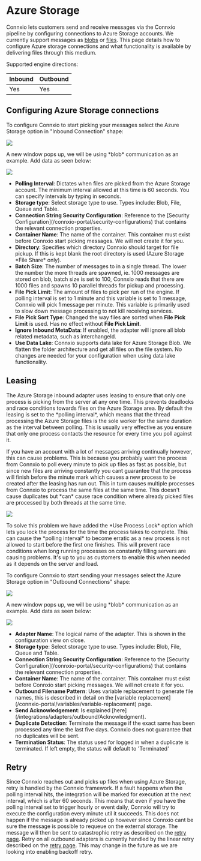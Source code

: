 # Azure Storage

Connxio lets customers send and receive messages via the Connxio pipeline by configuring connections to Azure Storage accounts. We currently support messages as [blobs](https://azure.microsoft.com/en-us/services/storage/blobs/) or [files](https://docs.microsoft.com/en-us/azure/storage/files/storage-how-to-create-file-share?tabs=azure-portal). This page details how to configure Azure storage connections and what functionality is available by delivering files through this medium.

Supported engine directions:

| Inbound | Outbound  |
|---|---|
| Yes  | Yes  |


## Configuring Azure Storage connections

<Tabs groupId="direction">
<TabItem value="inbound" label="Inbound" default>
    <p>To configure Connxio to start picking your messages select the Azure Storage option in "Inbound Connection" shape:</p>
    <img src="https://cmhpictsa.blob.core.windows.net/pictures/Azure%20storage%20menu.png?sv=2020-04-08&st=2021-10-27T11%3A56%3A53Z&se=2040-10-28T12%3A56%3A00Z&sr=b&sp=r&sig=S%2FltUS0elTLePVt5Aq536uNkr7Pa9XcY8ovTFJLUhmc%3D"/>
    <p>A new window pops up, we will be using *blob* communication as an example. Add data as seen below:</p>
    <img src="https://cmhpictsa.blob.core.windows.net/pictures/Azure%20storage%20inbound%20config.jpeg?sv=2021-10-04&st=2023-02-22T12%3A21%3A24Z&se=2040-02-23T12%3A21%3A00Z&sr=b&sp=r&sig=qmSHo%2BJIFxhSMe%2FFjuUBoeIMc9lWch8G9THZsFKkVfg%3D"/>
    <ul>
        <li><strong>Polling Interval</strong>: Dictates when files are picked from the Azure Storage account. The minimum interval allowed at this time is 60 seconds. You can specify intervals by typing in seconds.</li>
        <li><strong>Storage type</strong>: Select storage type to use. Types include: Blob, File, Queue and Table.</li>
        <li><strong>Connection String Security Configuration</strong>: Reference to the [Security Configuration](/connxio-portal/security-configurations) that contains the relevant connection properties.</li>
        <li><strong>Container Name</strong>: The name of the container. This container must exist before Connxio start picking messages. We will not create it for you.</li>
        <li><strong>Directory</strong>: Specifies which directory Connxio should target for file pickup. If this is kept blank the root directory is used (Azure Storage *File Share* only).</li>
        <li><strong>Batch Size</strong>: The number of messages to in a single thread. The lower the number the more threads are spawned, ie. 1000 messages are stored on blob, batch size is set to 100, Connxio reads that there are 1000 files and spawns 10 parallel threads for pickup and processing.</li>
        <li><strong>File Pick Limit</strong>: The amount of files to pick per run of the engine. If polling interval is set to 1 minute and this variable is set to 1 message, Connxio will pick 1 message per minute. This variable is primarily used to slow down message processing to not kill receiving services.</li>
        <li><strong>File Pick Sort Type</strong>: Changed the way files are sorted when <strong>File Pick Limit</strong> is used. Has no effect without <strong>File Pick Limit</strong>.</li>
        <li><strong>Ignore Inbound MetaData</strong>: If enabled, the adapter will ignore all blob related metadata, such as interchangeId.</li>
        <li><strong>Use Data Lake</strong>: Connxio supports data lake for Azure Storage Blob. We flatten the folder architecture and get all files on the file system. No changes are needed for your configuration when using data lake functionality.</li>
    </ul>
    <h2>Leasing</h2>
    <p>The Azure Storage inbound adapter uses leasing to ensure that only one process is picking from the server at any one time. This prevents deadlocks and race conditions towards files on the Azure Storage area. By default the leasing is set to the *polling interval*, which means that the thread processing the Azure Storage files is the sole worker for the same duration as the interval between polling. This is usually very effective as you ensure that only one process contacts the resource for every time you poll against it.</p>
    <p>If you have an account with a lot of messages arriving continually however, this can cause problems. This is because you probably want the process from Connxio to poll every minute to pick up files as fast as possible, but since new files are arriving constantly you cant guarantee that the process will finish before the minute mark which causes a new process to be created after the leasing has run out. This in turn causes multiple processes from Connxio to process the same files at the same time. This doesn't cause duplicates but *can* cause race condition where already picked files are processed by both threads at the same time.</p>
    <img src="https://cmhpictsa.blob.core.windows.net/pictures/Sftp%20inbound%20process%20lock.png?sv=2021-04-10&st=2022-12-01T07%3A54%3A23Z&se=2040-12-02T07%3A54%3A00Z&sr=b&sp=r&sig=YBfEB8vwE2PXr1tA0T%2BoE7sA8Z6swBtKJjVeLfL7PAE%3D"/>
    <p>To solve this problem we have added the *Use Process Lock* option which lets you lock the process for the time the process takes to complete. This can cause the *polling interval* to become erratic as a new process is not allowed to start before the first one finishes. This will prevent race conditions when long running processes on constantly filling servers are causing problems. It's up to you as customers to enable this when needed as it depends on the server and load.</p>

</TabItem>
<TabItem value="outbound" label="Outbound">
    <p>To configure Connxio to start sending your messages select the Azure Storage option in "Outbound Connections" shape:</p>
    <img src="https://cmhpictsa.blob.core.windows.net/pictures/Outbound%20adapter%20menu.PNG?sv=2020-08-04&st=2021-11-08T12%3A31%3A58Z&se=2040-11-09T12%3A31%3A00Z&sr=b&sp=r&sig=a6JtbEkJT287%2BgNvJN3pR5fpONaBX6eyXHeDQS%2FD5cs%3D"/>
    <p>A new window pops up, we will be using *blob* communication as an example. Add data as seen below:</p>
    <img src="https://cmhpictsa.blob.core.windows.net/pictures/Azure%20storage%20outbound%20config.png?sv=2020-08-04&st=2022-05-02T11%3A58%3A37Z&se=2040-05-03T11%3A58%3A00Z&sr=b&sp=r&sig=%2BtYKjaHUTO2l6eaV4h%2BnMnhTTZrplJu2A5JyqM9NjHM%3D"/>
    <ul>
        <li><strong>Adapter Name</strong>: The logical name of the adapter. This is shown in the configuration view on close.</li>
        <li><strong>Storage type</strong>: Select storage type to use. Types include: Blob, File, Queue and Table.</li>
        <li><strong>Connection String Security Configuration</strong>: Reference to the [Security Configuration](/connxio-portal/security-configurations) that contains the relevant connection properties.</li>
        <li><strong>Container Name</strong>: The name of the container. This container must exist before Connxio start picking messages. We will not create it for you.</li>
        <li><strong>Outbound Filename Pattern</strong>: Uses variable replacement to generate file names, this is described in detail on the [variable replacement](/connxio-portal/variables/variable-replacement) page.</li>
        <li><strong>Send Acknowledgement</strong>: Is explained [here](/integrations/adapters/outbound/Acknowledgment).</li>
        <li><strong>Duplicate Detection</strong>: Terminate the message if the exact same has been processed any time the last five days. Connxio does not guarantee that no duplicates will be sent.</li>
        <li><strong>Termination Status</strong>: The status used for logged in when a duplicate is terminated. If left empty, the status will default to 'Terminated'</li>
    </ul>
</TabItem>
</Tabs>

## Retry

<Tabs groupId="direction">
  <TabItem value="inbound" label="Inbound" default>
    Since Connxio reaches out and picks up files when using Azure Storage, retry is handled by the Connxio framework.
    If a fault happens when the polling interval hits, the integration will be marked for execution at the next interval, which is after 60 seconds.
    This means that even if you have the polling interval set to trigger hourly or event daily, Connxio will try to execute the configuration every minute util it succeeds.
    This does not happen if the message is already picked up however since Connxio cant be sure the message is possible to requeue on the external storage.
    The message will then be sent to catastrophic retry as described on the <a href="/concepts/retry">retry page</a>.
  </TabItem>
  <TabItem value="outbound" label="Outbound">
    Retry on all outbound adapters is currently handled by the linear retry described on the <a href="/concepts/retry">retry page</a>. This may change in the future as we are looking into enabling backoff retry.
  </TabItem>
</Tabs>
